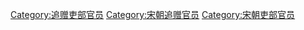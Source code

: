 [[Category:追赠吏部官员|Category:追赠吏部官员]]
[[Category:宋朝追赠官员|Category:宋朝追赠官员]]
[[Category:宋朝吏部官员|Category:宋朝吏部官员]]